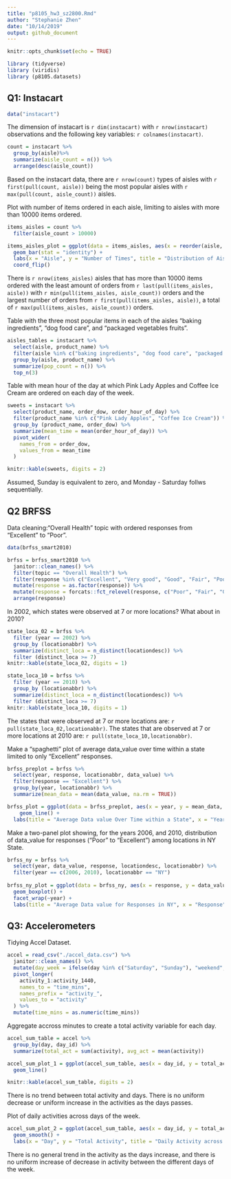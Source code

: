 ```yaml
---
title: "p8105_hw3_sz2800.Rmd"
author: "Stephanie Zhen"
date: "10/14/2019"
output: github_document
---
```


```r
knitr::opts_chunk$set(echo = TRUE)
```

```r
library (tidyverse)
library (viridis)
library (p8105.datasets)
```

## Q1: Instacart
```r
data("instacart")
```

The dimension of instacart is `r dim(instacart)` with `r nrow(instacart)` observations and the following key variables: `r colnames(instacart)`.

```r
count = instacart %>%
  group_by(aisle)%>% 
  summarize(aisle_count = n()) %>% 
  arrange(desc(aisle_count))
```
Based on the instacart data, there are `r nrow(count)` types of aisles with `r first(pull(count, aisle))` being the most popular aisles with `r max(pull(count, aisle_count))` aisles. 

Plot with number of items ordered in each aisle, limiting to aisles with more than 10000 items ordered.
```r
items_aisles = count %>% 
  filter(aisle_count > 10000)

items_aisles_plot = ggplot(data = items_aisles, aes(x = reorder(aisle, aisle_count), y = aisle_count)) +
  geom_bar(stat = "identity") + 
  labs(x = "Aisle", y = "Number of Times", title = "Distribution of Aisle") +
  coord_flip() 
```
There is `r nrow(items_aisles)` aisles that has more than 10000 items ordered with the least amount of orders from `r last(pull(items_aisles, aisle))` with `r min(pull(items_aisles, aisle_count))` orders and the largest number of orders from `r first(pull(items_aisles, aisle))`, a total of `r max(pull(items_aisles, aisle_count))` orders.

Table with the three most popular items in each of the aisles “baking ingredients”, “dog food care”, and “packaged vegetables fruits”.
```r
aisles_tables = instacart %>% 
  select(aisle, product_name) %>% 
  filter(aisle %in% c("baking ingredients", "dog food care", "packaged vegetables fruits")) %>% 
  group_by(aisle, product_name) %>% 
  summarize(pop_count = n()) %>% 
  top_n(3)
```

Table with mean hour of the day at which Pink Lady Apples and Coffee Ice Cream are ordered on each day of the week.
```r
sweets = instacart %>% 
  select(product_name, order_dow, order_hour_of_day) %>% 
  filter(product_name %in% c("Pink Lady Apples", "Coffee Ice Cream")) %>%
  group_by (product_name, order_dow) %>% 
  summarize(mean_time = mean(order_hour_of_day)) %>%
  pivot_wider(
    names_from = order_dow,
    values_from = mean_time
  ) 

knitr::kable(sweets, digits = 2)
```
Assumed, Sunday is equivalent to zero, and Monday - Saturday follws sequentially.

## Q2 BRFSS
Data cleaning:“Overall Health” topic with ordered responses from “Excellent” to “Poor”.
```r
data(brfss_smart2010)

brfss = brfss_smart2010 %>% 
  janitor::clean_names() %>% 
  filter(topic == "Overall Health") %>% 
  filter(response %in% c("Excellent", "Very good", "Good", "Fair", "Poor")) %>%
  mutate(response = as.factor(response)) %>% 
  mutate(response = forcats::fct_relevel(response, c("Poor", "Fair", "Good", "Very good", "Excellent"))) %>% 
  arrange(response)
```

In 2002, which states were observed at 7 or more locations? What about in 2010?
```r
state_loca_02 = brfss %>% 
  filter (year == 2002) %>% 
  group_by (locationabbr) %>% 
  summarize(distinct_loca = n_distinct(locationdesc)) %>%
  filter (distinct_loca >= 7) 
knitr::kable(state_loca_02, digits = 1)

state_loca_10 = brfss %>% 
  filter (year == 2010) %>% 
  group_by (locationabbr) %>% 
  summarize(distinct_loca = n_distinct(locationdesc)) %>%
  filter (distinct_loca >= 7) 
knitr::kable(state_loca_10, digits = 1)
```

The states that were observed at 7 or more locations are: `r pull(state_loca_02,locationabbr)`. The states that are observed at 7 or more locations at 2010 are:  `r pull(state_loca_10,locationabbr)`.

Make a “spaghetti” plot of average data_value over time within a state limited to only "Excellent" responses.
```r
brfss_preplot = brfss %>% 
  select(year, response, locationabbr, data_value) %>% 
  filter(response == "Excellent") %>% 
  group_by(year, locationabbr) %>% 
  summarize(mean_data = mean(data_value, na.rm = TRUE))

brfss_plot = ggplot(data = brfss_preplot, aes(x = year, y = mean_data, color = locationabbr)) + 
    geom_line() +
  labs(title = "Average Data value Over Time within a State", x = "Years", y = "Average Data", color = "States")
```

Make a two-panel plot showing, for the years 2006, and 2010, distribution of data_value for responses (“Poor” to “Excellent”) among locations in NY State.
```r
brfss_ny = brfss %>% 
  select(year, data_value, response, locationdesc, locationabbr) %>% 
  filter(year == c(2006, 2010), locationabbr == "NY")
  
brfss_ny_plot = ggplot(data = brfss_ny, aes(x = response, y = data_value, color = response)) +
  geom_boxplot() +
  facet_wrap(~year) + 
  labs(title = "Average Data value for Responses in NY", x = "Response", y = "Average Data", color = "Response")
```

## Q3: Accelerometers 

Tidying Accel Dataset.
```r
accel = read_csv("./accel_data.csv") %>%
  janitor::clean_names() %>% 
  mutate(day_week = ifelse(day %in% c("Saturday", "Sunday"), "weekend", "weekday")) %>% 
  pivot_longer(
    activity_1:activity_1440,
    names_to = "time_mins",
    names_prefix = "activity_",
    values_to = "activity"
  ) %>%
  mutate(time_mins = as.numeric(time_mins))
```

Aggregate accross minutes to create a total activity variable for each day. 
```r
accel_sum_table = accel %>% 
  group_by(day, day_id) %>% 
  summarize(total_act = sum(activity), avg_act = mean(activity))

accel_sum_plot_1 = ggplot(accel_sum_table, aes(x = day_id, y = total_act)) +
  geom_line()

knitr::kable(accel_sum_table, digits = 2)
```

There is no trend between total activity and days. There is no uniform decrease or uniform increase in the activities as the days passes. 

Plot of daily activities across days of the week. 
```r
accel_sum_plot_2 = ggplot(accel_sum_table, aes(x = day_id, y = total_act, color = day)) +
  geom_smooth() +
  labs(x = "Day", y = "Total Activity", title = "Daily Activity across 35 Days", color = "Day of the Week")
```

There is no general trend in the activity as the days increase, and there is no uniform increase of decrease in activity between the different days of the week. 
